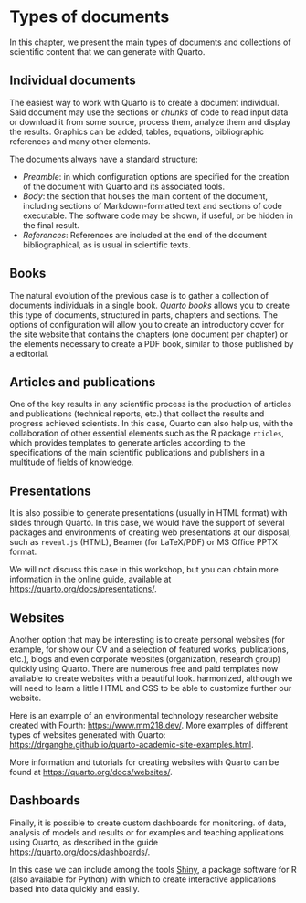 # Types of documents

In this chapter, we present the main types of documents and
collections of scientific content that we can generate with Quarto.

## Individual documents

The easiest way to work with Quarto is to create a document
individual. Said document may use the sections or *chunks*
of code to read input data or download it from some source,
process them, analyze them and display the results. Graphics can be added,
tables, equations, bibliographic references and many other elements.

The documents always have a standard structure:

- *Preamble*: in which configuration options are specified for the
creation of the document with Quarto and its associated tools.
- *Body*: the section that houses the main content of the document,
including sections of Markdown-formatted text and sections of code
executable. The software code may be shown, if useful, or
be hidden in the final result.
- *References*: References are included at the end of the document
bibliographical, as is usual in scientific texts.

## Books

The natural evolution of the previous case is to gather a collection of documents
individuals in a single book. *Quarto books* allows you to create this type of
documents, structured in parts, chapters and sections. The options of
configuration will allow you to create an introductory cover for the site
website that contains the chapters (one document per chapter) or the elements
necessary to create a PDF book, similar to those published by a
editorial.

## Articles and publications

One of the key results in any scientific process is the production of articles
and publications (technical reports, etc.) that collect the results and progress
achieved scientists. In this case, Quarto can also help us, with the
collaboration of other essential elements such as the R package `rticles`, which
provides templates to generate articles according to the specifications of the
main scientific publications and publishers in a multitude of fields of
knowledge.


## Presentations

It is also possible to generate presentations (usually in HTML format) with slides
through Quarto. In this case, we would have the support of several packages and environments
of creating web presentations at our disposal, such as `reveal.js` (HTML),
Beamer (for LaTeX/PDF) or MS Office PPTX format.

We will not discuss this case in this workshop, but you can obtain more information in the
online guide, available at <https://quarto.org/docs/presentations/>.


## Websites

Another option that may be interesting is to create personal websites (for example, for
show our CV and a selection of featured works, publications, etc.), blogs and even
corporate websites (organization, research group) quickly using Quarto.
There are numerous free and paid templates now available to create websites with a beautiful look. 
harmonized, although we will need to learn a little HTML and CSS to be able to customize further
our website.

Here is an example of an environmental technology researcher website created with
Fourth: <https://www.mm218.dev/>. More examples of different types of websites generated with
Quarto: <https://drganghe.github.io/quarto-academic-site-examples.html>.

More information and tutorials for creating websites with Quarto can be found at
<https://quarto.org/docs/websites/>.


## Dashboards

Finally, it is possible to create custom dashboards for monitoring.
of data, analysis of models and results or for examples and teaching applications using
Quarto, as described in the guide <https://quarto.org/docs/dashboards/>.

In this case we can include among the tools [Shiny](https://shiny.posit.co/), a package
software for R (also available for Python) with which to create interactive applications based
into data quickly and easily.



